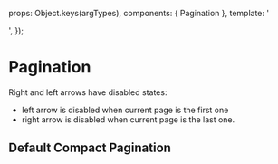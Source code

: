 
<Meta of={PaginationStories} />

  props: Object.keys(argTypes),
  components: { Pagination },
  template: '<div><Pagination :type="type" :field="field" :currentPage="currentPage" :totalPages="totalPages" :paginationItems="paginationItems" /></div>',
});

# Pagination

Right and left arrows have disabled states:

* left arrow is disabled when current page is the first one
* right arrow is disabled when current page is the last one.

## Default Compact Pagination

<Canvas>
  <Story of={PaginationStories.Example} />
</Canvas>

<Controls />
